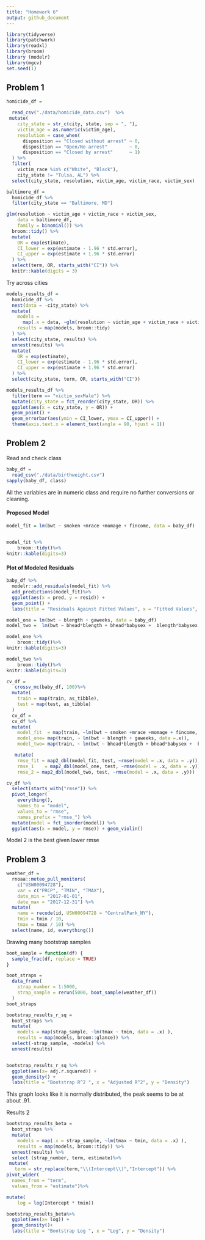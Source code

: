 ```yaml
---
title: "Homework 6"
output: github_document
---
```


```r
library(tidyverse)
library(patchwork)
library(readxl)
library(broom)
library (modelr)
library(mgcv)
set.seed(1)

```

## Problem 1 

```r
homicide_df = 

  read_csv("./data/homicide_data.csv")  %>%
 mutate(
    city_state = str_c(city, state, sep = ", "),
    victim_age = as.numeric(victim_age),
    resolution = case_when(
      disposition == "Closed without arrest" ~ 0,
      disposition == "Open/No arrest"        ~ 0,
      disposition == "Closed by arrest"      ~ 1)
  ) %>% 
  filter(
    victim_race %in% c("White", "Black"),
    city_state != "Tulsa, AL") %>% 
  select(city_state, resolution, victim_age, victim_race, victim_sex)
```



```r
baltimore_df =
  homicide_df %>% 
  filter(city_state == "Baltimore, MD")

glm(resolution ~ victim_age + victim_race + victim_sex, 
    data = baltimore_df,
    family = binomial()) %>% 
  broom::tidy() %>% 
  mutate(
    OR = exp(estimate),
    CI_lower = exp(estimate - 1.96 * std.error),
    CI_upper = exp(estimate + 1.96 * std.error)
  ) %>% 
  select(term, OR, starts_with("CI")) %>% 
  knitr::kable(digits = 3)
```

Try across cities
```r
models_results_df = 
  homicide_df %>% 
  nest(data = -city_state) %>% 
  mutate(
    models = 
      map(.x = data, ~glm(resolution ~ victim_age + victim_race + victim_sex, data = .x, family = binomial())),
    results = map(models, broom::tidy)
  ) %>% 
  select(city_state, results) %>% 
  unnest(results) %>% 
  mutate(
    OR = exp(estimate),
    CI_lower = exp(estimate - 1.96 * std.error),
    CI_upper = exp(estimate + 1.96 * std.error)
  ) %>% 
  select(city_state, term, OR, starts_with("CI")) 
```



```r
models_results_df %>% 
  filter(term == "victim_sexMale") %>% 
  mutate(city_state = fct_reorder(city_state, OR)) %>% 
  ggplot(aes(x = city_state, y = OR)) + 
  geom_point() + 
  geom_errorbar(aes(ymin = CI_lower, ymax = CI_upper)) + 
  theme(axis.text.x = element_text(angle = 90, hjust = 1))
```

## Problem 2
Read and check class
```r
baby_df = 
  read_csv("./data/birthweight.csv")
sapply(baby_df, class)
```

All the variables are in numeric class and require no further conversions or cleaning. 

#### Proposed Model

```r
model_fit = lm(bwt ~ smoken +mrace +momage + fincome, data = baby_df)
  
```

```r
model_fit %>%  
    broom::tidy()%>% 
knitr::kable(digits=3)
```

#### Plot of Modeled Residuals
```r
baby_df %>% 
  modelr::add_residuals(model_fit) %>% 
  add_predictions(model_fit)%>% 
  ggplot(aes(x = pred, y = resid)) + 
  geom_point() +
  labs(title = "Residuals Against Fitted Values", x = "Fitted Values", y = "Residuals")
```

```r
model_one = lm(bwt ~ blength + gaweeks, data = baby_df)
model_two =  lm(bwt ~ bhead*blength + bhead*babysex +  blength*babysex + blength*babysex*bhead, data = baby_df)
```

```r
model_one %>%  
    broom::tidy()%>% 
knitr::kable(digits=3)
```

```r
model_two %>%  
    broom::tidy()%>% 
knitr::kable(digits=3)
```

```r
cv_df = 
   crossv_mc(baby_df, 100)%>% 
  mutate(
    train = map(train, as_tibble), 
    test = map(test, as_tibble)
  )
  cv_df = 
  cv_df %>% 
  mutate(
    model_fit  = map(train, ~lm(bwt ~ smoken +mrace +momage + fincome, data =.x)), 
    model_one= map(train, ~ lm(bwt ~ blength + gaweeks, data =.x)),
    model_two= map(train, ~ lm(bwt ~ bhead*blength + bhead*babysex +  blength*babysex + blength*babysex*bhead, data =.x))) %>%

   mutate(
    rmse_fit = map2_dbl(model_fit, test, ~rmse(model = .x, data = .y)),
    rmse_1    = map2_dbl(model_one, test, ~rmse(model = .x, data = .y)),
    rmse_2 = map2_dbl(model_two, test, ~rmse(model = .x, data = .y)))

cv_df %>% 
  select(starts_with("rmse")) %>% 
  pivot_longer(
    everything(),
    names_to = "model", 
    values_to = "rmse",
    names_prefix = "rmse_") %>% 
  mutate(model = fct_inorder(model)) %>% 
  ggplot(aes(x = model, y = rmse)) + geom_violin()
```

Model 2 is the best given lower rmse

## Problem 3

```r
weather_df = 
  rnoaa::meteo_pull_monitors(
    c("USW00094728"),
    var = c("PRCP", "TMIN", "TMAX"), 
    date_min = "2017-01-01",
    date_max = "2017-12-31") %>%
  mutate(
    name = recode(id, USW00094728 = "CentralPark_NY"),
    tmin = tmin / 10,
    tmax = tmax / 10) %>%
  select(name, id, everything())
```

Drawing many bootstrap samples

```r
boot_sample = function(df) {
  sample_frac(df, replace = TRUE)
}
```

```r
boot_straps = 
  data_frame(
    strap_number = 1:5000,
    strap_sample = rerun(5000, boot_sample(weather_df))
  )
boot_straps

```

```r
bootstrap_results_r_sq = 
  boot_straps %>% 
  mutate(
    models = map(strap_sample, ~lm(tmax ~ tmin, data = .x) ),
    results = map(models, broom::glance)) %>% 
  select(-strap_sample, -models) %>% 
  unnest(results) 


bootstrap_results_r_sq %>% 
  ggplot(aes(x= adj.r.squared)) +
  geom_density() +
  labs(title = "Bootstrap R^2 ", x = "Adjusted R^2", y = "Density")
```

This graph looks like it is normally distributed, the peak seems to be at about .91. 

Results 2 
```r
bootstrap_results_beta = 
  boot_straps %>% 
  mutate(
    models = map(.x = strap_sample, ~lm(tmax ~ tmin, data = .x) ),
    results = map(models, broom::tidy)) %>% 
  unnest(results) %>%
  select (strap_number, term, estimate)%>%
 mutate(
   term = str_replace(term,"\\(Intercept\\)","Intercept")) %>%
pivot_wider(
  names_from = "term", 
  values_from = "estimate")%>% 

mutate(
    log = log(Intercept * tmin)) 

```


```r
bootstrap_results_beta%>% 
  ggplot(aes(x= log)) +
  geom_density()+
  labs(title = "Bootstrap Log ", x = "Log", y = "Density")
```

